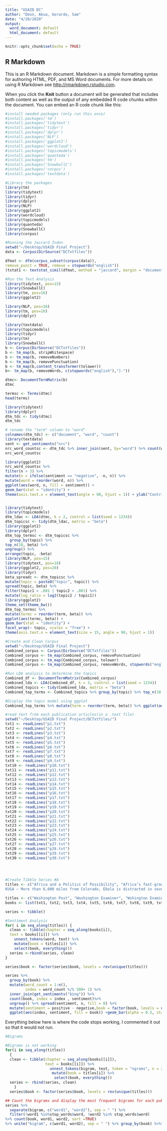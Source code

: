 ```yaml
---
title: "USAID DC"
author: "Deon, Akua, Gerardo, Sam"
date: "4/20/2020"
output:
  word_document: default
  html_document: default
---
```


```r
knitr::opts_chunk$set(echo = TRUE)
```

## R Markdown

This is an R Markdown document. Markdown is a simple formatting syntax for authoring HTML, PDF, and MS Word documents. For more details on using R Markdown see <http://rmarkdown.rstudio.com>.

When you click the **Knit** button a document will be generated that includes both content as well as the output of any embedded R code chunks within the document. You can embed an R code chunk like this:

```r
#install needed packages (only run this once)
#install.packages('tm')
#install.packages('tidytext')
#install.packages('tidyr')
#install.packages('dplyr')
#install.packages('NLP')
#install.packages('ggplot2')
#install.packages('wordcloud')
#install.packages('topicmodels')
#install.packages('quanteda')
#install.packages('tm')
#install.packages('SnowballC')
#install.packages('corpus')
#install.packages('textdata')
```

```r
#Library the packages
library(tm)
library(tidytext)
library(tidyr)
library(dplyr)
library(NLP)
library(ggplot2)
library(wordcloud)
library(topicmodels)
library(quanteda)
library(SnowballC)
library(corpus)
```

```r
#Running the Jaccard Index
setwd("~/Desktop/USAID Final Project")
data <- Corpus(DirSource("DCTxtfiles"))

dfmat <- dfm(corpus_subset(corpus(data)),
remove_punct = TRUE, remove = stopwords("english"))
(tstat1 <- textstat_simil(dfmat, method = "jaccard", margin = "documents"))
```

```r
#Run the Text Analysis
library(tidytext, pos=15)
library(SnowballC)
library(tm, pos=16)
library(ggplot2)

library(NLP, pos=16)
library(tm, pos=16)
library(dplyr)

library(textdata)
library(topicmodels)
library(tidyr)
library(tm)
library(SnowballC)
b <- Corpus(DirSource("DCTxtfiles"))
b <- tm_map(b, stripWhitespace)
b <- tm_map(b, removeNumbers)
b <- tm_map(b, removePunctuation)
b <- tm_map(b,content_transformer(tolower))
b<- tm_map(b, removeWords, c(stopwords("english"),"]-"))

dtmc<- DocumentTermMatrix(b)
dtmc

termsc <- Terms(dtmc)
head(terms)

library(tidytext)
library(dplyr)
dtm_tdc <- tidy(dtmc)
dtm_tdc

# rename the "term" column to "word"
colnames(dtm_tdc) <- c("document", "word", "count")
library(textdata)
sent <- get_sentiments("nrc")
nrc_word_countsc <- dtm_tdc %>% inner_join(sent, by="word") %>% count(word,sentiment, sort=TRUE) %>% ungroup()
nrc_word_countsc

library(ggplot2)
nrc_word_countsc %>%
filter(n > 3) %>%
mutate(n = ifelse(sentiment == "negative", -n, n)) %>%
mutate(word = reorder(word, n)) %>%
ggplot(aes(word, n, fill = sentiment)) +
geom_bar(stat = "identity") +
theme(axis.text.x = element_text(angle = 90, hjust = 1)) + ylab("Contribution to sentiment")


library(tidytext)
library(topicmodels)
dtm_ldac <- LDA(dtmc, k = 2, control = list(seed = 1234))
dtm_topicsc <- tidy(dtm_ldac, matrix = "beta")
library(ggplot2)
library(dplyr)
dtm_top_termsc <- dtm_topicsc %>%
  group_by(topic) %>%
top_n(10, beta) %>%
ungroup() %>%
arrange(topic, -beta)
library(NLP, pos=15)
library(tidytext, pos=18)
library(ggplot2, pos=20)
library(tidyr)
beta_spreadc <- dtm_topicsc %>%
mutate(topic = paste0("topic", topic)) %>%
spread(topic, beta) %>%
filter(topic1 > .001 | topic2 > .001) %>%
mutate(log_ratio = log2(topic2 / topic1))
library(ggplot2)
theme_set(theme_bw())
dtm_top_termsc %>%
mutate(termc = reorder(term, beta)) %>%
ggplot(aes(termc, beta)) +
geom_bar(stat = "identity") +
facet_wrap(~ topic, scales = "free") +
theme(axis.text.x = element_text(size = 15, angle = 90, hjust = 1))

```

```r
#Create and Clean Corpus
setwd("~/Desktop/USAID Final Project")
Combined_corpus <- Corpus(DirSource("DCTxtfiles"))
Combined_corpus <- tm_map(Combined_corpus, removePunctuation)
Combined_corpus <- tm_map(Combined_corpus, tolower)
Combined_corpus <- tm_map(Combined_corpus, removeWords, stopwords("english"))

```

```r
#Run LDA analysis to determine the topics
Combined_df <- DocumentTermMatrix(Combined_corpus)
Combined_lda <- LDA(Combined_df, k = 3, control = list(seed = 1234))
Combined_topics <- tidy(Combined_lda, matrix = "beta")
Combined_top_terms <- Combined_topics %>% group_by(topic) %>% top_n(10, beta) %>%arrange(topic, -beta)

#Display the topic model using ggplot
Combined_top_terms %>% mutate(term = reorder(term, beta)) %>% ggplot(aes(term, beta, fill= factor(topic))) + geom_col(show.legend = FALSE) + facet_wrap(~topic, scales = "free") +coord_flip()
```


```r
#read text from each publication articles(in a .text file)
setwd("~/Desktop/USAID Final Project/DCTxtfiles/")
txt1 <- readLines("p1.txt")
txt2 <- readLines("p2.txt")
txt3 <- readLines("p3.txt")
txt4 <- readLines("p4.txt")
txt5 <- readLines("p5.txt")
txt6 <- readLines("p6.txt")
txt7 <- readLines("p7.txt")
txt8 <- readLines("p8.txt")
txt9 <- readLines("p9.txt")
txt10 <- readLines("p10.txt")
txt11 <- readLines("p11.txt")
txt12 <- readLines("p12.txt")
txt13 <- readLines("p13.txt")
txt14 <- readLines("p14.txt")
txt15 <- readLines("p15.txt")
txt16 <- readLines("p16.txt")
txt17 <- readLines("p17.txt")
txt18 <- readLines("p18.txt")
txt19 <- readLines("p19.txt")
txt20 <- readLines("p20.txt")
txt21 <- readLines("p21.txt")
txt22 <- readLines("p22.txt")
txt23 <- readLines("p23.txt")
txt24 <- readLines("p24.txt")
txt25 <- readLines("p25.txt")
txt26 <- readLines("p26.txt")
txt27 <- readLines("p27.txt")
txt28 <- readLines("p28.txt")
txt29 <- readLines("p29.txt")
txt30 <- readLines("p30.txt")





```

```r
#Create Tibble Series #A
titles <- c("Africa and a Politics of Possibility", "Africa’s fast-growing array of choices in outmost partners is lifting a awaiting of a 21st century hasten for Africa — a modern-day foe to secure privileged, if not exclusive, entrance to a continent’s economic, confidence and domestic resources and resources", "Last week, Ivanka Trump, the first daughter of the United States and adviser to the president made a four-day trip to Africa, first landing in the East African nation of Ethiopia, then flying 2,942 miles west to Côte d'Ivoire","The June 10 opinion article by a Daniel Runde titled “The US should ask more of the African Development Bank before considering a capital increase” betrays a lack of understanding of the work of the African Development Bank and its impact on the African continent","Fourteen months ago, John Bolton—then inhabitant confidence adviser—rolled out a Trump Africa policy. In Bolton’s view, that still guides a administration’s proceed toward a region, a tip priority for a U.S. in Africa is a great power competition. As he put it, China and Russia are deliberately and aggressively targeting their investments in a segment to gain a rival advantage over a United States.","A Loveland proprietor is streamer adult a OFDA response to Ebola in Africa.(Photo: USAID)
KUSA – More than 6,000 miles from Colorado, Ebola is distracted in several countries in Africa","a arise of Cyclone Idai, Mozambique and many of southern Africa is grappling with widespread flooding, infrastructure damage, food insecurity, and inner displacement. The ascent predicament has been worsened by slow floodwaters, that bluster epidemics of cholera or other diseases. Such a one-two punch could turn increasingly common as meridian change intensifies storms in a exposed region.","The deadly Ebola outbreak in Congo is now an international health emergency, the World Health Organization announced Wednesday after a case was confirmed in a city of 2 million people .","Fourteen years ago, Mustefa Hafiz and 1,300 farmers in his village in Ethiopia could barely grow enough food to feed their families. Today, Mustefa harvests over 30,000 pounds of potatoes and other crops each year. He also earns $9,700 in annual profit, enough to enroll his daughters in school and build a house equipped with a water pump and modern outhouse.","Dire Dawa, Ethiopia - Millions of people in a Horn of Africa are pang from a enlarged drought that is coinciding with a United States‘s offer to condense appropriation for lifesaving food aid.","The U.S. Treasury recently decided to level sanctions against the Lebanon-based Jammal Trust Bank for supporting Hezbollah’s illicit financial and banking activities. This led almost immediately to the bank’s collapse, showing just how much of an effect targeted sanctions can have.","What do India, Turkey, Japan, China, and a European Union have in common with Africa that a United States does not? Each nation and a EU have hold dual or some-more summits with African heads of state. While there were certain aspects in a Trump administration’s Africa plan that was expelled late final year, there was no plead of a U.S.-Africa summit. Does this matter?", "Far from the din of Washington, Ivanka Trump toured businesses run by women in Ethiopia on Sunday while promoting a White House global economic program for women.", "Less than a year after giving birth to twin boys, Melanie Atieno’s health worker delivered troubling news: both of Melanie’s sons were malnourished. Melanie felt frustrated. She did not know how to get her sons the nutrients they needed to thrive, and she was not alone – even when many mothers in the developing world have enough food for their children, the traditional diet lacks important nutrients like Vitamin D and iron. In Kenya, where Melanie and her family live, over one-quarter of all children under five are stunted, a sign of chronic malnutrition.","First lady Melania Trump visited a school in Malawi that has struggled with its student-teacher ratio and donated more than 1.4 million textbooks Thursday.","First ladyMelania Trump was greeted by demonstrators holding sings referencing her husband's past remarks upon landing in Malawi on Thursday morning.","This has been an amazing month in the search for innovations to fight some of the biggest infectious disease threats of our time. The U.S. Food and Drug Administration (FDA) recently approved a new drug for treating highly drug-resistant forms of tuberculosis (TB), the world’s most deadly infectious disease. Meanwhile, from the Democratic Republic of the Congo (DRC) comes news that two experimental Ebola drugs are dramatically improving the survival rate of infected patients.","Now is the time to reform US humanitarian assistance, refugee response","PAE acquires international disaster response contractor","Reason for optimism in Trump's Prosper Africa policy","Secretary of State Pompeo Completes Trip to Africa ","Thirty-seven immature women from opposite Africa connoisseur from Women in African Power Program","Trump to help impoverished nations educate their children","Trump's purported “shithole” comments come behind to haunt Melania during Africa visit","Uganda confirms Ebola case as virus jumps border","US should take pride in the lifesaving role our foreign aid has provided","USAID director Green visits Darfur as U.S. considers lifting sanctions on Sudan","WHO says Ebola is global emergency","WHO warns it's running out of money to fight Ebola")

```

```r

titles <- c("Washington Post", "Washington Examiner", "Wshington Examiner", "the hill","the hill","the hill","the hill","the hill","the hill","the hill","the hill","the hill","the hill","the hill","the hill","the hill","the hill", "Report News Today","Report News Today","Report News Today","Report News Today","Report News Today","Report News Today","Report News Today","Report News Today","Report News Today","Report News Today","Report News Today", "Washington Business Journal", "Report News Today")#, #"NBC Washington", "NBC Washington" )
books <- list(txt1, txt2, txt3, txt4, txt5, txt6, txt7, txt8, txt9, txt10, txt11, txt12, txt13, txt14, txt15, txt16, txt17, txt18, txt19, txt20, txt21, txt22, txt23, txt24, txt25, txt26, txt27, txt28, txt29, txt30) 

series <- tibble()

```

```r

#Sentiment Analysis
for( i in seq_along(titles)) {
  clean <- tibble(chapter = seq_along(books[i]),
  text = books[[i]]) %>%
    unnest_tokens(word, text) %>%
    mutate(book = titles[i]) %>%
    select(book, everything())
  series <-rbind(series, clean)
}

series$book <- factor(series$book, levels = rev(unique(titles)))
```

```r
series %>% 
  group_by(book) %>%
  mutate(word_count = 1:n(), 
         index = word_count %/% 500+ 1) %>% 
  inner_join(get_sentiments("bing")) %>%
  count(book, index = index , sentiment)%>%
  ungroup() %>% spread(sentiment, n, fill = 0) %>%
  mutate(sentiment = positive - negative,book = factor(book, levels = unique(titles))) %>%
  ggplot(aes(index, sentiment, fill = book)) +geom_bar(alpha = 0.5, stat = "identity", show.legend = FALSE) + facet_wrap(~ book, ncol = 2,scales = "free_x")
```

Everything below here is where the code stops working, I commented it out so that it would not run.
```r
#Bigrams

#Bigrams is not working
for(i in seq_along(titles))
  {
  clean <- tibble(chapter = seq_along(books[[i]]),
                  text = books[[i]]) %>%
                    unnest_tokens(bigram, text, token = "ngrams", n = 2) %>%                            
                     mutate(book = titles[i]) %>% 
                      select(book, everything())
  series <- rbind(series, clean)
    }
  series$book <- factor(series$book, levels = rev(unique(titles)))

```


```r
## Count the bigrams and display the most frequent bigrams for each publication using ggplot
series %>% 
  separate(bigram, c("word1", "word2"), sep = " ") %>% 
  filter(!word1 %in%stop_words$word, !word2 %in% stop_words$word) 
%>% count(book, word1, word2, sort =TRUE) 
%>% unite("bigram", c(word1, word2), sep = " ") %>% group_by(book) %>%top_n(10) %>% ungroup() %>% mutate(book = factor(book) %>% forcats::fct_rev()) %>%ggplot(aes(drlib::reorder_within(bigram, n, book), n, fill = book)) + geom_bar(stat = "identity",alpha = .8, show.legend = FALSE) + drlib::scale_x_reordered() + facet_wrap(~ book, ncol = 2,scales = "free") + coord_flip()

```



